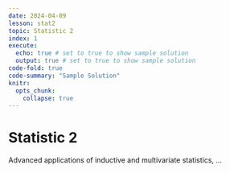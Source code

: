 ```yaml
---
date: 2024-04-09
lesson: stat2
topic: Statistic 2
index: 1
execute:
  echo: true # set to true to show sample solution 
  output: true # set to true to show sample solution
code-fold: true
code-summary: "Sample Solution"
knitr:
  opts_chunk:
    collapse: true  
---
```


# Statistic 2

Advanced applications of inductive and multivariate statistics, …